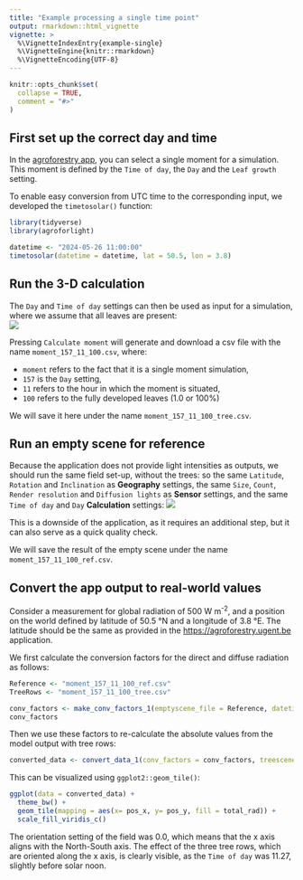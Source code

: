 ```yaml
---
title: "Example processing a single time point"
output: rmarkdown::html_vignette
vignette: >
  %\VignetteIndexEntry{example-single}
  %\VignetteEngine{knitr::rmarkdown}
  %\VignetteEncoding{UTF-8}
---
```


```r
knitr::opts_chunk$set(
  collapse = TRUE,
  comment = "#>"
)
```

## First set up the correct day and time

In the [agroforestry app](https://agroforestry.ugent.be), you can select a single moment for a simulation. This moment is defined by the `Time of day`, the `Day` and the `Leaf growth` setting.

To enable easy conversion from UTC time to the corresponding input, we developed the `timetosolar()` function:

```r
library(tidyverse)
library(agroforlight)

datetime <- "2024-05-26 11:00:00"
timetosolar(datetime = datetime, lat = 50.5, lon = 3.8)
```

## Run the 3-D calculation

The `Day` and `Time of day` settings can then be used as input for a simulation, where we assume that all leaves are present:\
![](img/single-screenshot.png)

Pressing `Calculate moment` will generate and download a csv file with the name `moment_157_11_100.csv`, where:

-   `moment` refers to the fact that it is a single moment simulation,
-   `157` is the `Day` setting,
-   `11` refers to the hour in which the moment is situated,
-   `100` refers to the fully developed leaves (1.0 or 100%)

We will save it here under the name `moment_157_11_100_tree.csv`.

## Run an empty scene for reference

Because the application does not provide light intensities as outputs, we should run the same field set-up, without the trees: so the same `Latitude`, `Rotation` and `Inclination` as **Geography** settings, the same `Size`, `Count`, `Render resolution` and `Diffusion lights` as **Sensor** settings, and the same `Time of day` and `Day` **Calculation** settings: ![](img/single-screenshot-notree.png)

This is a downside of the application, as it requires an additional step, but it can also serve as a quick quality check.

We will save the result of the empty scene under the name `moment_157_11_100_ref.csv`.

## Convert the app output to real-world values

Consider a measurement for global radiation of 500 W m<sup>-2</sup>, and a position on the world defined by latitude of 50.5 °N and a longitude of 3.8 °E. The latitude should be the same as provided in the <https://agroforestry.ugent.be> application.

We first calculate the conversion factors for the direct and diffuse radiation as follows:

```r

Reference <- "moment_157_11_100_ref.csv"
TreeRows <- "moment_157_11_100_tree.csv"

conv_factors <- make_conv_factors_1(emptyscene_file = Reference, datetime = datetime, globrad = 500, lat = 50.5, lon = 3.8)
conv_factors

```

Then we use these factors to re-calculate the absolute values from the model output with tree rows:

```r
converted_data <- convert_data_1(conv_factors = conv_factors, treescene_file = TreeRows)

```

This can be visualized using `ggplot2::geom_tile()`:

```r
ggplot(data = converted_data) +
  theme_bw() +
  geom_tile(mapping = aes(x= pos_x, y= pos_y, fill = total_rad)) +
  scale_fill_viridis_c()

```

The orientation setting of the field was 0.0, which means that the x axis aligns with the North-South axis. The effect of the three tree rows, which are oriented along the x axis, is clearly visible, as the `Time of day` was 11.27, slightly before solar noon.
